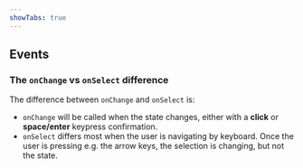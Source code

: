 ```yaml
---
showTabs: true
---
```



## Events

<PropertiesTable props={AutocompleteEvents} />

### The `onChange` vs `onSelect` difference

The difference between `onChange` and `onSelect` is:

- `onChange` will be called when the state changes, either with a **click** or **space/enter** keypress confirmation.
- `onSelect` differs most when the user is navigating by keyboard. Once the user is pressing e.g. the arrow keys, the selection is changing, but not the state.

<AutocompleteMethods></AutocompleteMethods>
